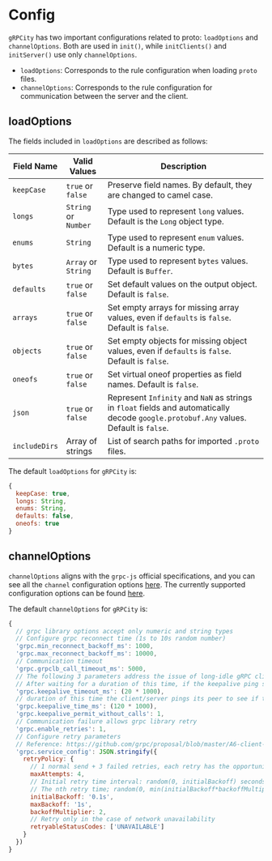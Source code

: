 # Config

`gRPCity` has two important configurations related to proto: `loadOptions` and `channelOptions`. Both are used in `init()`, while `initClients()` and `initServer()` use only `channelOptions`.

- `loadOptions`: Corresponds to the rule configuration when loading `proto` files.
- `channelOptions`: Corresponds to the rule configuration for communication between the server and the client.

## loadOptions

The fields included in `loadOptions` are described as follows:

| Field Name | Valid Values | Description |
|------------|--------------|------------|
| `keepCase` | `true` or `false` | Preserve field names. By default, they are changed to camel case.
| `longs` | `String` or `Number` | Type used to represent `long` values. Default is the `Long` object type.
| `enums` | `String` | Type used to represent `enum` values. Default is a numeric type.
| `bytes` | `Array` or `String` | Type used to represent `bytes` values. Default is `Buffer`.
| `defaults` | `true` or `false` | Set default values on the output object. Default is `false`.
| `arrays` | `true` or `false` | Set empty arrays for missing array values, even if `defaults` is `false`. Default is `false`.
| `objects` | `true` or `false` | Set empty objects for missing object values, even if `defaults` is `false`. Default is `false`.
| `oneofs` | `true` or `false` | Set virtual oneof properties as field names. Default is `false`.
| `json` | `true` or `false` | Represent `Infinity` and `NaN` as strings in `float` fields and automatically decode `google.protobuf.Any` values. Default is `false`.
| `includeDirs` | Array of strings | List of search paths for imported `.proto` files.

The default `loadOptions` for `gRPCity` is:

```js
{
  keepCase: true,
  longs: String,
  enums: String,
  defaults: false,
  oneofs: true
}
```

## channelOptions

`channelOptions` aligns with the `grpc-js` official specifications, and you can see all the `channel` configuration options [here](https://grpc.github.io/grpc/core/group__grpc__arg__keys.html). The currently supported configuration options can be found [here](https://github.com/grpc/grpc-node/tree/master/packages/grpc-js#supported-channel-options).

The default `channelOptions` for `gRPCity` is:

```js
{
  // grpc library options accept only numeric and string types
  // Configure grpc reconnect time (1s to 10s random number)
  'grpc.min_reconnect_backoff_ms': 1000,
  'grpc.max_reconnect_backoff_ms': 10000,
  // Communication timeout
  'grpc.grpclb_call_timeout_ms': 5000,
  // The following 3 parameters address the issue of long-idle gRPC clients not promptly detecting TCP connection breaks
  // After waiting for a duration of this time, if the keepalive ping sender does not receive the ping ack, it will close the transport.
  'grpc.keepalive_timeout_ms': (20 * 1000),
  // duration of this time the client/server pings its peer to see if the transport is still alive
  'grpc.keepalive_time_ms': (120 * 1000),
  'grpc.keepalive_permit_without_calls': 1,
  // Communication failure allows grpc library retry
  'grpc.enable_retries': 1,
  // Configure retry parameters
  // Reference: https://github.com/grpc/proposal/blob/master/A6-client-retries.md#integration-with-service-config
  'grpc.service_config': JSON.stringify({
    retryPolicy: {
      // 1 normal send + 3 failed retries, each retry has the opportunity to be sent on a different subchannel than the original failure
      maxAttempts: 4,
      // Initial retry time interval: random(0, initialBackoff) seconds
      // The nth retry time; random(0, min(initialBackoff*backoffMultiplier^(n-1), maxBackoff)) seconds
      initialBackoff: '0.1s',
      maxBackoff: '1s',
      backoffMultiplier: 2,
      // Retry only in the case of network unavailability
      retryableStatusCodes: ['UNAVAILABLE']
    }
  })
}
```
